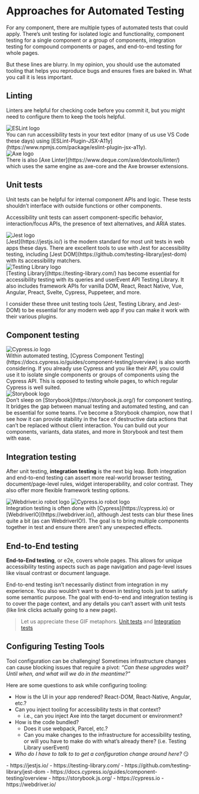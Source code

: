 
# Approaches for Automated Testing

For any component, there are multiple types of automated tests that could apply. There’s unit testing for isolated logic and functionality, component testing for a single component or a group of components, integration testing for compound components or pages, and end-to-end testing for whole pages.

But these lines are blurry. In my opinion, you should use the automated tooling that helps you reproduce bugs and ensures fixes are baked in. What you call it is less important.

## Linting

Linters are helpful for checking code before you commit it, but you might need to configure them to keep the tools helpful.

<DropCapGrid>
    <DropCapEmoji>
        <img src="/eslint.png" alt="ESLint logo" className="mt-2 max-w-[48px]" />
    </DropCapEmoji>
    <div>
        You can run accessibility tests in your text editor (many of us use VS Code these days) using [ESLint-Plugin-JSX-A11y](https://www.npmjs.com/package/eslint-plugin-jsx-a11y).
    </div>
</DropCapGrid>

<DropCapGrid>
    <DropCapEmoji>
        <img src="/axe.png" alt="Axe logo" className="mt-2 max-w-[48px]" />
    </DropCapEmoji>
    <div>
        There is also [Axe Linter](https://www.deque.com/axe/devtools/linter/) which uses the same engine as axe-core and the Axe browser extensions.
    </div>
</DropCapGrid>

## Unit tests

Unit tests can be helpful for internal component APIs and logic. These tests shouldn’t interface with outside functions or other components.

Accessibility unit tests can assert component-specific behavior, interaction/focus APIs, the presence of text alternatives, and ARIA states.

<DropCapGrid>
    <DropCapEmoji>
        <img src="/jest-js.png" alt="Jest logo" className="mt-2 max-w-[48px]" />
    </DropCapEmoji>
    <div>
        [Jest](https://jestjs.io/) is the modern standard for most unit tests in web apps these days. There are excellent tools to use with Jest for accessibility testing, including [Jest DOM](https://github.com/testing-library/jest-dom) with its accessibility matchers.
    </div>
</DropCapGrid>

<DropCapGrid>
    <DropCapEmoji>
        <img src="/testing-library.png" alt="Testing Library logo" className="mt-2 max-w-[48px]" />
    </DropCapEmoji>
    <div>
        [Testing Library](https://testing-library.com/) has become essential for accessibility testing with its queries and userEvent API Testing Library. It also includes framework APIs for vanilla DOM, React, React Native, Vue, Angular, Preact, Svelte, Cypress, Puppeteer, and more.
    </div>
</DropCapGrid>

I consider these three unit testing tools (Jest, Testing Library, and Jest-DOM) to be essential for any modern web app if you can make it work with their various plugins.

## Component testing

<DropCapGrid>
    <DropCapEmoji>
        <img src="/cypress.png" alt="Cypress.io logo" className="mt-2 max-w-[48px]" />
    </DropCapEmoji>
    <div>
        Within automated testing, [Cypress Component Testing](https://docs.cypress.io/guides/component-testing/overview) is also worth considering. If you already use Cypress and you like their API, you could use it to isolate single components or groups of components using the Cypress API. This is opposed to testing whole pages, to which regular Cypress is well suited.
    </div>
</DropCapGrid>

<DropCapGrid>
    <DropCapEmoji>
        <img src="/storybook.png" alt="Storybook logo" className="mt-2 max-w-[48px]" />
    </DropCapEmoji>
    <div>
        Don’t sleep on [Storybook](https://storybook.js.org/) for component testing. It bridges the gap between manual testing and automated testing, and can be essential for some teams. I’ve become a Storybook champion, now that I see how it can provide stability in the face of destructive data actions that can’t be replaced without client interaction. You can build out your components, variants, data states, and more in Storybook and test them with ease.
    </div>
</DropCapGrid>

## Integration testing

After unit testing, **integration testing** is the next big leap. Both integration and end-to-end testing can assert more real-world browser testing, document/page-level rules, widget interoperability, and color contrast. They also offer more flexible framework testing options.

<DropCapGrid>
    <DropCapEmoji>
        <div className="flex flex-row">
            <img src="/webdriverio.png" alt="Webdriver.io robot logo" className="mt-2 max-w-[48px] mr-4" />
            <img src="/cypress.png" alt="Cypress.io robot logo" className="mt-2 max-w-[48px]" />
        </div>
    </DropCapEmoji>
    <div>
        Integration testing is often done with [Cypress](https://cypress.io) or [WebdriverIO](https://webdriver.io/), although Jest tests can blur these lines quite a bit (as can WebdriverIO!). The goal is to bring multiple components together in test and ensure there aren’t any unexpected effects.
    </div>
</DropCapGrid>


## End-to-End testing

**End-to-End testing**, or e2e, covers whole pages. This allows for unique accessibility testing aspects such as page navigation and page-level issues like visual contrast or document language.

End-to-end testing isn’t necessarily distinct from integration in my experience. You also wouldn’t want to drown in testing tools just to satisfy some semantic purpose. The goal with end-to-end and integration testing is to cover the page context, and any details you can’t assert with unit tests (like link clicks actually going to a new page).

> Let us appreciate these GIF metaphors. [Unit tests](https://marcysutton.github.io/a11y-and-ci/#/20) and [Integration tests](https://marcysutton.github.io/a11y-and-ci/#/21)

## Configuring Testing Tools

Tool configuration can be challenging! Sometimes infrastructure changes can cause blocking issues that require a pivot: _“Can these upgrades wait? Until when, and what will we do in the meantime?”_

Here are some questions to ask while configuring tooling:

- How is the UI in your app rendered? React-DOM, React-Native, Angular, etc.?
- Can you inject tooling for accessibility tests in that context?
    - i.e., can you inject Axe into the target document or environment?
- How is the code bundled?
    - Does it use webpack, Parcel, etc.?
    - Can you make changes to the infrastructure for accessibility testing, or will you have to make do with what’s already there? (i.e. Testing Library userEvent)
- _Who do I have to talk to to get a configuration change around here?_ 😏

<Links>
- https://jestjs.io/
- https://testing-library.com/
- https://github.com/testing-library/jest-dom
- https://docs.cypress.io/guides/component-testing/overview
- https://storybook.js.org/
- https://cypress.io
- https://webdriver.io/
</Links>
